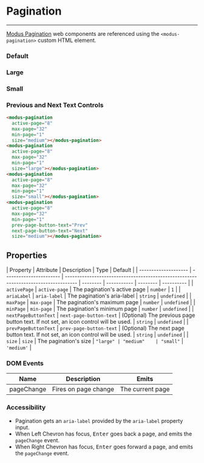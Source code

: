 
# Pagination

---

[Modus Pagination](https://modus.trimble.com/components/pagination/) web components are referenced using the `<modus-pagination>` custom HTML element.

<Anchor storyId="components-pagination--default" />

### Default

<modus-pagination active-page="8" max-page="32" min-page="1" size="medium"></modus-pagination>

<Anchor storyId="components-pagination--large" />

### Large

<modus-pagination active-page="8" max-page="32" min-page="1" size="large"></modus-pagination>

<Anchor storyId="components-pagination--small" />

### Small

<modus-pagination active-page="8" max-page="32" min-page="1" size="small"></modus-pagination>

### Previous and Next Text Controls

<modus-pagination active-page="8" max-page="32" min-page="1" size="medium" prev-page-button-text="Prev" next-page-button-text="Next"></modus-pagination>

```html
<modus-pagination
  active-page="8"
  max-page="32"
  min-page="1"
  size="medium"></modus-pagination>
<modus-pagination
  active-page="8"
  max-page="32"
  min-page="1"
  size="large"></modus-pagination>
<modus-pagination
  active-page="8"
  max-page="32"
  min-page="1"
  size="small"></modus-pagination>
<modus-pagination
  active-page="8"
  max-page="32"
  min-page="1"
  prev-page-button-text="Prev"
  next-page-button-text="Next"
  size="medium"></modus-pagination>
```

## Properties

| Property             | Attribute               | Description                                                                         | Type     | Default     |
| -------------------- | ----------------------- | ----------------------------------------------------------------------------------- | -------- | ----------- | -------- | ---------- |
| `activePage`         | `active-page`           | The pagination's active page                                                        | `number` | `1` |
| `ariaLabel`          | `aria-label`            | The pagination's aria-label                                                         | `string` | `undefined` |
| `maxPage`            | `max-page`              | The pagination's maximum page                                                       | `number` | `undefined` |
| `minPage`            | `min-page`              | The pagination's minimum page                                                       | `number` | `undefined` |
| `nextPageButtonText` | `next-page-button-text` | (Optional) The previous page button text. If not set, an icon control will be used. | `string` | `undefined` |
| `prevPageButtonText` | `prev-page-button-text` | (Optional) The next page button text. If not set, an icon control will be used.     | `string` | `undefined` |
| `size`               | `size`                  | The pagination's size                                                               | `"large" | "medium"    | "small"` | `'medium'` |

### DOM Events

<section>
  <table>
    <thead>
      <tr>
        <th>Name</th>
        <th>Description</th>
        <th>Emits</th>
      </tr>
    </thead>
    <tbody>
      <tr>
        <td>pageChange</td>
        <td>Fires on page change</td>
        <td>The current page</td>
      </tr>
    </tbody>
  </table>
</section>

### Accessibility

- Pagination gets an `aria-label` provided by the `aria-label` property input.
- When Left Chevron has focus, <kbd>Enter</kbd> goes back a page, and emits the `pageChange` event.
- When Right Chevron has focus, <kbd>Enter</kbd> goes forward a page, and emits the `pageChange` event.
